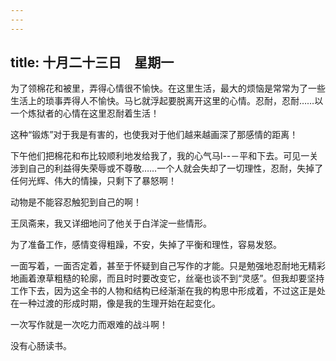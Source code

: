 ```yaml
---
---
---
```

title: 十月二十三日　星期一
---




为了领棉花和被里，弄得心情很不愉快。在这里生活，最大的烦恼是常常为了一些生活上的琐事弄得人不愉快。马匕就浮起要脱离开这里的心情。忍耐，忍耐……以一个炼狱者的心情在这里忍耐着生活！

这种“锻炼”对于我是有害的，也使我对于他们越来越画深了那感情的距离！

下午他们把棉花和布比较顺利地发给我了，我的心气马l--－平和下去。可见一关涉到自己的利益得失荣辱或不尊敬……一个人就会失却了一切理性，忍耐，失掉了任何光辉、伟大的情操，只剩下了暴怒啊！

动物是不能容忍触犯到自己的啊！



王凤斋来，我又详细地问了他关于白洋淀一些情形。

为了准备工作，感情变得粗躁，不安，失掉了平衡和理性，容易发怒。

一面写着，一面否定着，甚至于怀疑到自己写作的才能。只是勉强地忍耐地无精彩地画着潦草粗糙的轮廓，而且时时要改变它，丝毫也谈不到“灵感”。但我却要坚持工作下去，因为这全书的人物和结构已经渐渐在我的构思中形成着，不过这正是处在一种过渡的形成时期，像是我的生理开始在起变化。

一次写作就是一次吃力而艰难的战斗啊！

没有心肠读书。